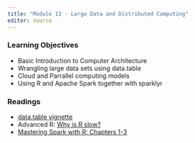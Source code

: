 ```yaml
---
title: "Module 13 - Large Data and Distributed Computing"
editor: source
---
```


<!-- 
See issue with underscores in MathJax equations here: https://gohugo.io/content-management/formats/#issues-with-markdown
The solution, put backticks (`) around the LaTeX equation
-->

<script type="text/x-mathjax-config">
MathJax.Hub.Config({
  tex2jax: {
    inlineMath: [['$','$'], ['\\(','\\)']],
    displayMath: [['$$','$$'], ['\[','\]']],
    processEscapes: true,
    processEnvironments: true,
    skipTags: ['script', 'noscript', 'style', 'textarea', 'pre'],
    TeX: { equationNumbers: { autoNumber: "AMS" },
         extensions: ["AMSmath.js", "AMSsymbols.js"] }
  }
});
</script>

<script type="text/javascript" async src="https://cdnjs.cloudflare.com/ajax/libs/mathjax/2.7.1/MathJax.js?config=TeX-MML-AM_CHTML">
</script>


### Learning Objectives

* Basic Introduction to Computer Architecture
* Wrangling large data sets using data.table
* Cloud and Parrallel computing models 
* Using R and Apache Spark together with sparklyr


### Readings


* [data.table vignette](https://cran.r-project.org/web/packages/data.table/vignettes/datatable-intro.html)
* Advanced R: [Why is R slow?](http://adv-r.had.co.nz/Performance.html)
* [Mastering Spark with R: Chapters 1-3](https://therinspark.com/index.html) 







